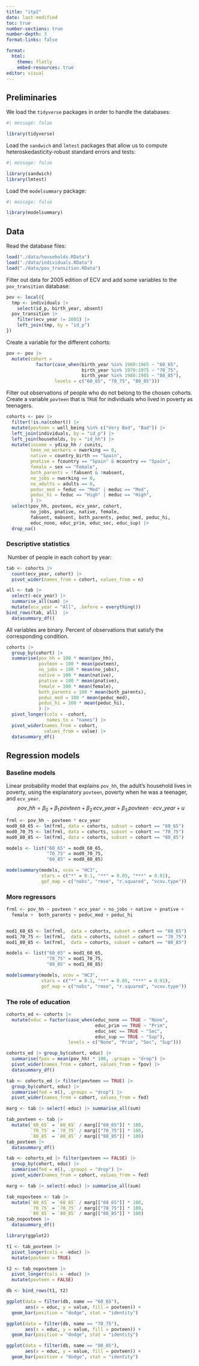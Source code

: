 ```yaml
---
title: "itp2"
date: last-modified
toc: true
number-sections: true
number-depth: 3
format-links: false

format:
  html:
    theme: flatly
    embed-resources: true
editor: visual
---
```


## Preliminaries

We load the `tidyverse` packages in order to handle the databases:

```r
#| message: false

library(tidyverse)
```

Load the `sandwich` and `lmtest` packages that allow us to compute heteroskedasticity-robust standard errors and tests:

```r
#| message: false

library(sandwich)
library(lmtest)
```

Load the `modelsummary` package:

```r
#| message: false

library(modelsummary)
```

## Data

Read the database files:

```r
load("./data/households.RData")
load("./data/individuals.RData")
load("./data/pov_transition.RData")
```

Filter out data for 2005 edition of ECV and add some variables to the `pov_transition` database:

```r
pov <- local({
  tmp <- individuals |>
    select(id_p, birth_year, absent)
  pov_transition |> 
    filter(ecv_year != 2005) |> 
    left_join(tmp, by = "id_p") 
}) 
```

Create a variable for the different cohorts:

```r
pov <- pov |> 
  mutate(cohort = 
           factor(case_when(birth_year %in% 1960:1965 ~ "60_65",
                            birth_year %in% 1970:1975 ~ "70_75",
                            birth_year %in% 1980:1985 ~ "80_85"),
                  levels = c("60_65", "70_75", "80_85")))
```

Filter out observations of people who do not belong to the chosen cohorts. Create a variable `povteen` that is `TRUE` for individuals who lived in poverty as teenagers.

```r
cohorts <- pov |>
  filter(!is.na(cohort)) |> 
  mutate(povteen = well_being %in% c("Very Bad", "Bad")) |> 
  left_join(individuals, by = "id_p") |> 
  left_join(households, by = "id_hh") |> 
  mutate(income = ydisp_hh / cunits,
         teen_no_workers = nworking == 0,
         native = country_birth == "Spain",
         pnative = fcountry == "Spain" & mcountry == "Spain",
         female = sex == "Female",
         both_parents = !fabsent & !mabsent,
         no_jobs = nworking == 0,
         no_adults = adults == 0,
         peduc_med = feduc == "Med" | meduc == "Med",
         peduc_hi = feduc == "High" | meduc == "High",
         ) |> 
  select(pov_hh, povteen, ecv_year, cohort,
         no_jobs, pnative, native, female,
         fabsent, mabsent, both_parents, peduc_med, peduc_hi,
         educ_none, educ_prim, educ_sec, educ_sup) |> 
  drop_na()
```

### Descriptive statistics

 Number of people in each cohort by year:

```r
tab <- cohorts |> 
  count(ecv_year, cohort) |> 
  pivot_wider(names_from = cohort, values_from = n)

all <- tab |> 
  select(-ecv_year) |> 
  summarise_all(sum) |> 
  mutate(ecv_year = "All", .before = everything())
bind_rows(tab, all)  |>
  datasummary_df()
```

All variables are binary. Percent of observations that satisfy the corresponding condition.

```r
cohorts |> 
  group_by(cohort) |> 
  summarise(pov_hh = 100 * mean(pov_hh), 
            povteen = 100 * mean(povteen),
            no_jobs = 100 * mean(no_jobs),
            native = 100 * mean(native),
            pnative = 100 * mean(pnative),
            female = 100 * mean(female),
            both_parents = 100 * mean(both_parents),
            peduc_med = 100 * mean(peduc_med),
            peduc_hi = 100 * mean(peduc_hi),
            ) |> 
  pivot_longer(cols = -cohort,
               names_to = "names") |> 
  pivot_wider(names_from = cohort, 
              values_from = value) |>
  datasummary_df()
```

## Regression models

### Baseline models

Linear probability model that explains `pov_hh`, the adult's household lives in poverty, using the explanatory `povteen`, poverty when he was a teenager, and `ecv_year`. $$
pov\_hh = \beta_0 + \beta_1\, povteen + \beta_2\, ecv\_year + \beta_3\, povteen \cdot ecv\_year + u
$$

```r
frml <- pov_hh ~ povteen * ecv_year
mod0_60_65 <- lm(frml, data = cohorts, subset = cohort == "60_65")
mod0_70_75 <- lm(frml, data = cohorts, subset = cohort == "70_75")
mod0_80_85 <- lm(frml, data = cohorts, subset = cohort == "80_85")

models <- list("60_65" = mod0_60_65,
               "70_75" = mod0_70_75,
               "80_85" = mod0_80_85)

modelsummary(models, vcov = "HC3", 
             stars = c("*" = 0.1, "**" = 0.05, "***" = 0.01),
             gof_map = c("nobs", "rmse", "r.squared", "vcov.type"))
```

### More regressors

```r
frml <- pov_hh ~ povteen * ecv_year + no_jobs + native + pnative + 
  female +  both_parents + peduc_med + peduc_hi


mod1_60_65 <- lm(frml,  data = cohorts, subset = cohort == "60_65")
mod1_70_75 <- lm(frml,  data = cohorts, subset = cohort == "70_75")
mod1_80_85 <- lm(frml,  data = cohorts, subset = cohort == "80_85")

models <- list("60_65" = mod1_60_65,
               "70_75" = mod1_70_75,
               "80_85" = mod1_80_85)

modelsummary(models, vcov = "HC3", 
             stars = c("*" = 0.1, "**" = 0.05, "***" = 0.01),
             gof_map = c("nobs", "rmse", "r.squared", "vcov.type"))
```

### The role of education

```r
cohorts_ed <- cohorts |> 
  mutate(educ = factor(case_when(educ_none == TRUE ~ "None",
                                 educ_prim == TRUE ~ "Prim",
                                 educ_sec == TRUE ~ "Sec",
                                 educ_sup == TRUE ~ "Sup"),
                       levels = c("None", "Prim", "Sec", "Sup")))

cohorts_ed |> group_by(cohort, educ) |> 
  summarise(fpov = mean(pov_hh) * 100, .groups = "drop") |> 
  pivot_wider(names_from = cohort, values_from = fpov) |>
  datasummary_df()
```

```r
tab <- cohorts_ed |> filter(povteen == TRUE) |> 
  group_by(cohort, educ) |> 
  summarise(fed = n(), .groups = "drop") |> 
  pivot_wider(names_from = cohort, values_from = fed)

marg <- tab |> select(-educ) |> summarise_all(sum)

tab_povteen <- tab |> 
  mutate(`60_65` = `60_65` / marg[["60_65"]] * 100, 
         `70_75` = `70_75` / marg[["70_75"]] * 100, 
         `80_85` = `80_85` / marg[["80_85"]] * 100)
tab_povteen |>
  datasummary_df()
```

```r
tab <- cohorts_ed |> filter(povteen == FALSE) |> 
  group_by(cohort, educ) |> 
  summarise(fed = n(), .groups = "drop") |> 
  pivot_wider(names_from = cohort, values_from = fed)

marg <- tab |> select(-educ) |> summarise_all(sum)

tab_nopovteen <- tab |> 
  mutate(`60_65` = `60_65` / marg[["60_65"]] * 100, 
         `70_75` = `70_75` / marg[["70_75"]] * 100, 
         `80_85` = `80_85` / marg[["80_85"]] * 100)
tab_nopovteen |>
  datasummary_df()
```

```r
library(ggplot2)

t1 <- tab_povteen |> 
  pivot_longer(cols = -educ) |> 
  mutate(povteen = TRUE)

t2 <- tab_nopovteen |> 
  pivot_longer(cols = -educ) |> 
  mutate(povteen = FALSE)

db <- bind_rows(t1, t2)
```

```r
ggplot(data = filter(db, name == "60_65"),
       aes(x = educ, y = value, fill = povteen)) +
  geom_bar(position = "dodge", stat = "identity")
```

```r
ggplot(data = filter(db, name == "70_75"),
       aes(x = educ, y = value, fill = povteen)) +
  geom_bar(position = "dodge", stat = "identity")
```

```r
ggplot(data = filter(db, name == "80_85"),
       aes(x = educ, y = value, fill = povteen)) +
  geom_bar(position = "dodge", stat = "identity")
```
